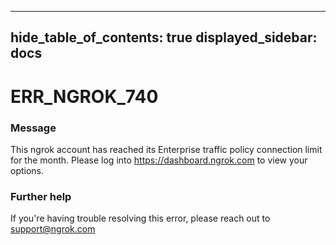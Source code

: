 

---
hide_table_of_contents: true
displayed_sidebar: docs
---


# ERR_NGROK_740

### Message
This ngrok account has reached its Enterprise traffic policy connection limit for the month. Please log into https://dashboard.ngrok.com to view your options.

<ErrorDetails error="err_ngrok_740" />



### Further help
If you're having trouble resolving this error, please reach out to [support@ngrok.com](mailto:support@ngrok.com?subject=Help%20with%20ERR_NGROK_740)

